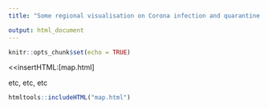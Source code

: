 ```yaml
---
title: "Some regional visualisation on Corona infection and quarantine data"

output: html_document
---
```


```r
knitr::opts_chunk$set(echo = TRUE)

```

<<insertHTML:[map.html]

etc, etc, etc

```r
htmltools::includeHTML("map.html")
```


